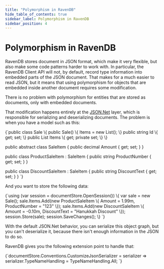 ```yaml
---
title: "Polymorphism in RavenDB"
hide_table_of_contents: true
sidebar_label: Polymorphism in RavenDB
sidebar_position: 4
---
```



# Polymorphism in RavenDB

RavenDB stores document in JSON format, which make it very flexible, but also make some code patterns harder to work with. In particular, the RavenDB Client API will not, by default, record type information into embedded parts of the JSON document. That makes for a much easier to read JSON, but it means that using polymorphism for objects that are embedded inside another document requires some modification.

<Admonition type="note" title="Note">
There is no problem with polymorphism for entities that are stored as documents, only with embedded documents.
</Admonition>

That modification happens entirely at the [JSON.Net](https://www.newtonsoft.com/json) layer, which is responsible for serializing and deserializing documents. The problem is when you have a model such as this:

<TabItem value="polymorphism_1" label="polymorphism_1">
<CodeBlock language="csharp">
{`public class Sale
\{
	public Sale()
	\{
		Items = new List<SaleItem>();
	\}
	public string Id \{ get; set; \}
	public List<SaleItem> Items \{ get; private set; \}
\}

public abstract class SaleItem
\{
	public decimal Amount \{ get; set; \}
\}

public class ProductSaleItem : SaleItem
\{
	public string ProductNumber \{ get; set; \}
\}

public class DiscountSaleItem : SaleItem
\{
	public string DiscountText \{ get; set; \}
\}
`}
</CodeBlock>
</TabItem>

And you want to store the following data:

<TabItem value="polymorphism_2" label="polymorphism_2">
<CodeBlock language="csharp">
{`using (var session = documentStore.OpenSession())
\{
	var sale = new Sale();
	sale.Items.Add(new ProductSaleItem \{ Amount = 1.99m, ProductNumber = "123" \});
	sale.Items.Add(new DiscountSaleItem \{ Amount = -0.10m, DiscountText = "Hanukkah Discount" \});
	session.Store(sale);
	session.SaveChanges();
\}
`}
</CodeBlock>
</TabItem>

With the default JSON.Net behavior, you can serialize this object graph, but you can't deserialize it, because there isn't enough information in the JSON to do so.

RavenDB gives you the following extension point to handle that:

<TabItem value="polymorphism_3" label="polymorphism_3">
<CodeBlock language="csharp">
{`documentStore.Conventions.CustomizeJsonSerializer = serializer => serializer.TypeNameHandling = TypeNameHandling.All;
`}
</CodeBlock>
</TabItem>
